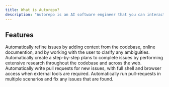 ```yaml
---
title: What is Autorepo?
description: "Autorepo is an AI software engineer that you can interact with through GitHub issues."
---
```


## Features

<CardGroup cols={2}>
  <Card
    title="AutoRefine"
    icon="microscope"
    href="/features/autorefine">
    Automatically refine issues by adding context from the codebase, online documention, and by working with the user to clarify any ambiguities.
  </Card>
  <Card
    title="AutoPlan"
    icon="list-check"
    href="/features/autoplan">
    Automatically create a step-by-step plans to complete issues by performing extensive research throughout the codebase and across the web.
  </Card>
  <Card
    title="AutoPR"
    icon="code-pull-request"
    href="/features/autopr">
    Automatically write pull requests for new issues, with full shell and browser access when external tools are required.
  </Card>
  <Card
    title="AutoCheck"
    icon="circle-check"
    href="/features/autocheck">
    Automatically run pull-requests in multiple scenarios and fix any issues that are found.
  </Card>
</CardGroup>
